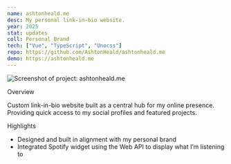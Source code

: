 ```yaml
---
name: ashtonheald.me
desc: My personal link-in-bio website.
year: 2025
stat: updates
coll: Personal Brand
tech: ["Vue", "TypeScript", "Unocss"]
repo: https://github.com/AshtonHeald/ashtonheald.me
demo: https://ashtonheald.me
---
```



![Screenshot of project: ashtonheald.me](https://ashtonheald.me/agh-lib-opengraph.png)

<SectionHeading>Overview</SectionHeading>

Custom link-in-bio website built as a central hub for my online presence. Providing quick access to my social profiles and featured projects.

<SectionHeading>Highlights</SectionHeading>

- Designed and built in alignment with my personal brand
- Integrated Spotify widget using the Web API to display what I’m listening to

